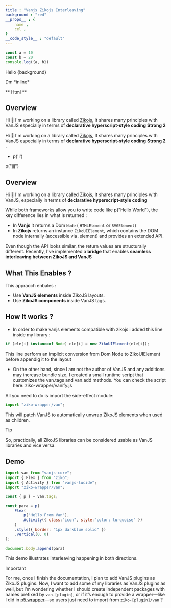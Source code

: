 ```yaml
---
title : "Vanjs Zikojs Interleaving"
background : "red"
__props__ : {
    name ,
    cel ,
}
__code_style__ : "default"
---
```




```js
const a = 10
const b = 20
console.log({a, b})
```


Hello {background}


<Dom> 
Dm
*inline* 
</Dom>

<p>
** Html **
</p> 

## Overview 

Hi 👋 I'm working on a library called [Zikojs](https://github.com/zakarialaoui10/ziko.js), It shares many principles with VanJS especially in terms of **declarative hyperscript-style coding** **Strong 2** 

Hi 👋 I'm working on a library called [Zikojs](https://github.com/zakarialaoui10/ziko.js),
It shares many principles with VanJS especially in terms of **declarative hyperscript-style coding** **Strong 2** .

- p('l')

p("jjj")

## Overview 

Hi 👋 I'm working on a library called [Zikojs](https://github.com/zakarialaoui10/ziko.js), It shares many principles with VanJS, especially in terms of **declarative hyperscript-style coding**

While both frameworks allow you to write code like p("Hello World"), the key difference lies in what is returned :
- In **Vanjs** it returns a Dom `Node` ( `HTMLElement` or `SVGElement`)
- In **Zikojs** returns an instance `ZikoUIElement`,  which contains the DOM node internally (accessible via .element) and provides an extended API.

Even though the API looks similar, the return values are structurally different. Recently, I've implemented a **bridge** that enables **seamless interleaving between ZikoJS and VanJS**

## What This Enables ? 
This appraoch enbales : 
- Use **VanJS elements** inside ZikoJS layouts.
- Use **ZikoJS components** inside VanJS tags.

## How It works ? 
- In order to make vanjs elements compatible with zikojs i added this line inside my library :
```js
if (ele[i] instanceof Node) ele[i] = new ZikoUIElement(ele[i]);
```
This line perform an implicit conversion from Dom Node to ZikoUIElement before appendig it to the layout

- On the other hand, since I am not the author of VanJS and any additions may increase bundle size, I created a small runtime script that customizes the van.tags and van.add methods. You can check the script here:
ziko-wrapper/vanify.js

All you need to do is import the side-effect module:

```js
import "ziko-wrapper/van";
```
This will patch VanJS to automatically unwrap ZikoJS elements when used as children.

> [!Tip] 
> So, practically, all ZikoJS libraries can be considered usable as VanJS libraries and vice versa. 

## Demo
```javascript
import van from "vanjs-core";
import { Flex } from "ziko";
import { Activity } from "vanjs-lucide";
import "ziko-wrapper/van";

const { p } = van.tags;

const para = p(
    Flex(
        p("Hello From Van"),
        Activity({ class:"icon", style:"color: turquoise" })
    )
    .style({ border: "1px darkblue solid" })
    .vertical(0, 0)
);

document.body.append(para)
```

This demo illustrates interleaving happening in both directions.

> [!IMPORTANT]  
> For me, once I finish the documentation, I plan to add VanJS plugins as ZikoJS plugins. Now, I want to add some of my libraries as VanJS plugins as well, but I’m wondering whether I should create independent packages with names prefixed by `van-[plugin]`, or if it’s enough to provide a wrapper—like I did in [p5.wrapper](https://github.com/zakarialaoui10/p5.wrapper)—so users just need to import from `ziko-[plugin]/van` ?


